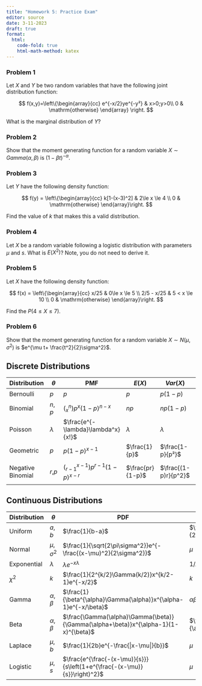 ```yaml
---
title: "Homework 5: Practice Exam"
editor: source
date: 3-11-2023
draft: true
format:
  html: 
    code-fold: true
    html-math-method: katex
---
```


### Problem 1

Let $X$ and $Y$ be two random variables that have the following joint distribution function:

$$
f(x,y)=\left\{\begin{array}{cc}
e^{-x/2}ye^{-y²} & x>0;y>0\\
0 & \mathrm{otherwise}
\end{array}
\right.
$$

What is the marginal distribution of $Y$?


### Problem 2

Show that the moment generating function for a random variable $X\sim Gamma(\alpha,\beta)$ is $\left(1-\beta t\right)^{-\alpha}$.

### Problem 3

Let $Y$ have the following density function:

$$
f(y) = \left\{\begin{array}{cc}
k[1-(x-3)^2] & 2\le x \le 4 \\
0 & \mathrm{otherwise}
\end{array}\right.
$$

Find the value of $k$ that makes this a valid distribution.

### Problem 4

Let $X$ be a random variable following a logistic distribution with parameters $\mu$ and $s$. What is $E(X^2)$? Note, you do not need to derive it.

### Problem 5

Let $X$ have the following density function:

$$
f(x) = \left\{\begin{array}{cc}
x/25 & 0\le x \le 5 \\
2/5 - x/25 & 5 < x \le 10 \\
0 & \mathrm{otherwise}
\end{array}\right.
$$

Find the $P(4\le X\le 7)$.

### Problem 6

Show that the moment generating function for a random variable $X\sim N(\mu,\sigma^2)$ is $e^{\mu t+ \frac{t^2}{2}\sigma^2}$.

## Discrete Distributions

| Distribution      | $\theta$  | PMF                                | $E(X)$           | $Var(X)$             | MGF                                 | Support                 |
|-----------|-----------|-----------|-----------|-----------|-----------|-----------|
| Bernoulli         | $p$       | $p$                                | $p$              | $p(1-p)$             | $1-p+pe^t$                          | $X = 0,1$               |
| Binomial          | $n,p$     | $(^n_x)p^x(1-p)^{n-x}$             | $np$             | $np(1-p)$            | $(1-p+pe^t)^n$                      | $X = 0,1,\ldots,n$      |
| Poisson           | $\lambda$ | $\frac{e^{-\lambda}\lambda^x}{x!}$ | $\lambda$        | $\lambda$            | $e^{\lambda(e^t-1)}$                | $X = 0,1,\ldots,\infty$ |
| Geometric         | $p$       | $p(1-p)^{x-1}$                     | $\frac{1}{p}$    | $\frac{1-p}{p²}$     | $\frac{pe^t}{1-(1-p)e^t}$           | $X=1,2,\ldots,\infty$   |
| Negative Binomial | $r$,$p$   | $(^{x-1}_{r-1})p^{r-1}(1-p)^{x-r}$ | $\frac{pr}{1-p}$ | $\frac{(1-p)r}{p^2}$ | $\left(\frac{1-p}{1-pe^t}\right)^n$ | $X=0,1,\ldots,\infty$   |

## Continuous Distributions

| Distribution | $\theta$       | PDF                                                                                 | $E(X)$                        | $Var(X)$                                               | MGF                                                                 | Support                    |
|-----------|-----------|-----------|-----------|-----------|-----------|-----------|
| Uniform      | $a,b$          | $\frac{1}{b-a}$                                                                     | $\frac{a+b}{2}$               | $\frac{(b-a)^2}{12}$                                   | $\frac{e^{tb}-e^{ta}}{t(b-a)}$                                      | $a \le X \le b$            |
| Normal       | $\mu,\sigma^2$ | $\frac{1}{\sqrt{2\pi\sigma^2}}e^{-\frac{(x-\mu)^2}{2\sigma^2}}$                     | $\mu$                         | $\sigma^2$                                             | $e^{\mu t+ \frac{t^2}{2}\sigma^2}$                                  | $-\infty \le X \le \infty$ |
| Exponential  | $\lambda$      | $\lambda e^{-x\lambda}$                                                             | $1/\lambda$                   | $1/\lambda^2$                                          | $\frac{\lambda}{\lambda-t}$                                         | $0 \le X$                  |
| $\chi^2$     | $k$            | $\frac{1}{2^{k/2}\Gamma(k/2)}x^{k/2-1}e^{-x/2}$                                     | $k$                           | $2k$                                                   | $(1-2t)^{-k/2}$                                                     | $0 \le X$                  |
| Gamma        | $\alpha,\beta$ | $\frac{1}{\beta^{\alpha}\Gamma(\alpha)}x^{\alpha-1}e^{-x/\beta}$                    | $\alpha\beta$                 | $\alpha\beta^2$                                        | $\left(1-\beta t\right)^{-\alpha}$                                  | $0 \le X$                  |
| Beta         | $\alpha,\beta$ | $\frac{\Gamma(\alpha)\Gamma(\beta)}{\Gamma(\alpha+\beta)}x^{\alpha-1}(1-x)^{\beta}$ | $\frac{\alpha}{\alpha+\beta}$ | $\frac{\alpha\beta}{(\alpha+\beta)^2(\alpha+\beta+1)}$ |                                                                     | $0\le X \le 1$             |
| Laplace      | $\mu,b$        | $\frac{1}{2b}e^{-\frac{|x-\mu|}{b}}$                                                | $\mu$                         | $2b^2$                                                 | $\frac{e^{\mu t}}{1-b^2t^2}$                                        | $-\infty\le X\le \infty$   |
| Logistic     | $\mu,s$        | $\frac{e^{\frac{-(x-\mu)}{s}}}{s\left(1+e^{\frac{-(x-\mu)}{s}}\right)^2}$           | $\mu$                         | $\frac{s^2\pi^2}{3}$                                   | $e^{\mu t}\frac{\Gamma(\alpha)\Gamma(\beta)}{\Gamma(\alpha+\beta)}$ | $-\infty\le X\le \infty$   |
